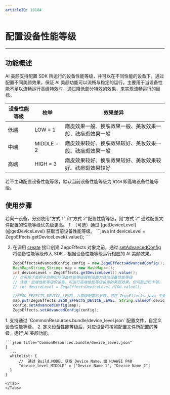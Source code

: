 ```yaml
---
articleID: 10184
---
```

# 配置设备性能等级

- - -

## 功能概述

AI 美颜支持配置 SDK 所运行的设备性能等级，并可以在不同性能的设备下，通过配置不同美颜效果，保证 AI 美颜功能可以流畅与稳定的运行。主要用于当设备性能不足以流畅运行高级特效时，通过降低部分特效的效果，来实现流畅运行的目标。

| 设备性能等级 | 枚举 | 效果差异 |
| --- | --- | --- |
| 低端 | LOW = 1 | 磨皮效果一般、换肤效果一般、美妆效果一般、祛痘斑效果一般 |  
| 中端 | MIDDLE = 2 | 磨皮效果较好、换肤效果较好、美妆效果一般、祛痘斑效果一般 |  
| 高端 | HIGH = 3 | 磨皮效果较好、换肤效果较好、美妆效果较好、祛痘斑效果较好 |  

<Note title="说明">

若不主动配置设备性能等级，默认当前设备性能等级为 `HIGH` 即高端设备性能等级。
</Note>


## 使用步骤

<Warning title="注意">
若同一设备，分别使用“方式 1” 和“方式 2”配置性能等级，则“方式 2” 通过配置文件配置的性能等级优先级更高。
</Warning>

<Tabs>
<Tab title="方式 1：主动获取并配置">
1. （可选）通过 [getDeviceLevel](@getDeviceLevel) 获取当前设备性能等级。
    ```java
    int deviceLevel = ZegoEffects.getDeviceLevel().value();
    ```


2. 在调用 [create](@create) 接口创建 ZegoEffects 对象之前，通过 [setAdvancedConfig](@setAdvancedConfig) 将设备性能等级传入 SDK，根据设备性能等级运行相应的 AI 美颜效果。

    ```java
    ZegoEffectsAdvancedConfig config = new ZegoEffectsAdvancedConfig();
    HashMap<String,String> map = new HashMap<>();
    int deviceLevel = ZegoEffects.getDeviceLevel().value();
    // 也可按下面例子忽略实际设备性能等级强制设置为其他设备性能等级
    // 注意：低端性能等级的设备，可运行高端性能等级设备的美颜效果，但可能出现卡顿。
    // int deviceLevel = ZegoEffectsDeviceLevel.HIGH.value(); 

    //ZEGO_EFFECTS_DEVICE_LEVEL 为高级配置的参数，可在 ZegoEffects.java 中查看
    map.put(ZegoEffects.ZEGO_EFFECTS_DEVICE_LEVEL, String.valueOf(deviceLevel)); 
    config.setAdvancedConfig(map);
    ZegoEffects.setAdvancedConfig(config);
    ```
</Tab>
<Tab title="方式 2：通过配置文件配置">
1. 支持通过 `CommonResources.bundle/device_level.json` 配置文件，自定义设备性能等级。
2. 定义设备性能等级后，对应设备将按照配置文件所配置的等级，运行 AI 美颜功能。

    ```json title="CommonResources.bundle/device_level.json"
    {
      ...
      whitelist: {
          //  通过 Build.MODEL 获取 Device Name，如 HUAWEI P40
          "device_level_MIDDLE" = ["Device Name 1", "Device Name 2"]
      }
    }
   ```
</Tab>
</Tabs>